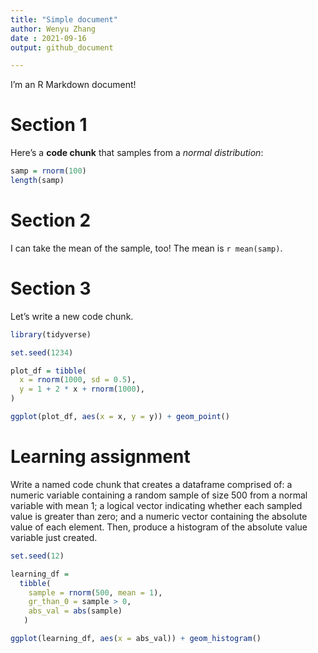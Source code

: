 ```yaml
---
title: "Simple document"
author: Wenyu Zhang
date : 2021-09-16
output: github_document

---
```


I'm an R Markdown document! 

# Section 1

Here's a **code chunk** that samples from 
a _normal distribution_:

```r
samp = rnorm(100)
length(samp)
```

# Section 2

I can take the mean of the sample, too!
The mean is `r mean(samp)`.

# Section 3

Let's write a new code chunk.

```r
library(tidyverse)

set.seed(1234)

plot_df = tibble(
  x = rnorm(1000, sd = 0.5),
  y = 1 + 2 * x + rnorm(1000),
)

ggplot(plot_df, aes(x = x, y = y)) + geom_point()
```

# Learning assignment
Write a named code chunk that creates a dataframe comprised of: a numeric variable containing a random sample of size 500 from a normal variable with mean 1; a logical vector indicating whether each sampled value is greater than zero; and a numeric vector containing the absolute value of each element. Then, produce a histogram of the absolute value variable just created. 

```r
set.seed(12)

learning_df = 
  tibble(
    sample = rnorm(500, mean = 1),
    gr_than_0 = sample > 0,
    abs_val = abs(sample)
   )

ggplot(learning_df, aes(x = abs_val)) + geom_histogram()

```






